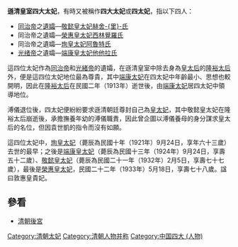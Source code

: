 '''遜清皇室四大太妃'''，有時又被稱作'''四大太妃'''或'''四太妃'''，指以下四人：
*[[同治帝|同治帝]]之[[遺孀|遺孀]]—[[敬懿皇贵妃|敬懿皇太妃]][[赫舍里氏|赫舍-{里}-氏]]
*同治帝之遺孀—[[敦惠皇貴妃|榮惠皇太妃]][[西林覺羅氏|西林覺羅氏]]
*同治帝之遺孀—[[恭肃皇贵妃_(同治帝)|珣皇太妃]][[阿魯特氏|阿魯特氏]]
*[[光绪帝|光绪帝]]之遺孀—[[瑾妃|端康皇太妃]][[他塔喇氏|他他拉氏]]

這四位太妃作為[[同治帝|同治帝]]和[[光緒帝|光緒帝]]的遺孀，在遜清皇室中除去身為[[皇太后|皇太后]]的[[隆裕太后|隆裕太后]]外，便是這四位太妃地位最為尊貴，其中[[瑾妃|端康太妃]]在四太妃中年齡最小、思想也較開明，因此在[[隆裕太后|隆裕太后]]在民國二年（1913年）逝世後，由[[瑾妃|端康太妃]]居四太妃中領導地位。

溥儀退位後，四太妃便紛紛要求遜清朝廷尊封自己為[[皇太妃|皇太妃]]，其中敬懿皇太妃在隆裕太后崩逝後，承擔撫養年幼的溥儀職責，因此曾企圖以溥儀養母的身分謀求皇太后的名位，但因袁世凱的指令而沒有如願。

這四位太妃中，[[恭肃皇贵妃_(同治帝)|珣皇太妃]]（薨辰為民國十年（1921年）9月24日，享年六十三歲）去世的最早；之後是[[瑾妃|端康皇太妃]]（薨辰為民國十三年（1924年）9月24日，享壽五十二歲）、[[敬懿皇贵妃|敬懿皇太妃]]（薨辰為民國二十一年（1932年）2月5日，享壽七十七歲），最後是[[敦惠皇貴妃|榮惠皇太妃]]，民國二十二年（1933年）5月18日，享壽七十八歲。諡曰敦惠皇貴妃。

== 參看 ==
*[[清朝後宮|清朝後宮]]

[[Category:清朝太妃|Category:清朝太妃]]
[[Category:清朝人物并称|Category:清朝人物并称]]
[[Category:中国四大_(人物)|Category:中国四大 (人物)]]